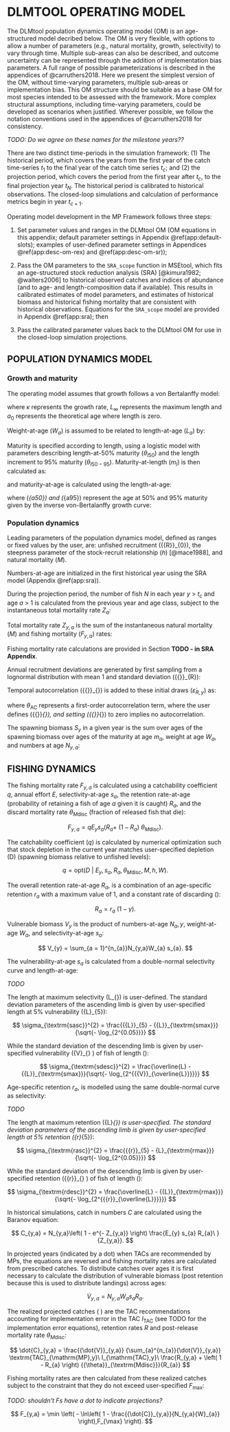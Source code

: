 # DLMTOOL OPERATING MODEL {#app:dlmtool-om}

<!-- *A summary of the important features of the DLMtool operating model* -->

<!-- *Draw on appendix of DLMtool paper but simplified to have one region* -->

<!-- *Not too many details; reference the paper* -->

The DLMtool population dynamics operating model (OM) is an age-structured model decribed below. The OM is very flexible, with options to allow a number of parameters (e.g., natural mortality, growth, selectivity) to vary through time.
Multiple sub-areas can also be described, and outcome uncertainty can be represented through the addition of implementation bias parameters.
A full range of possible parameterizations is described in the appendices of @carruthers2018.
Here we present the simplest version of the OM, without time-varying parameters, multiple sub-areas or implementation bias. This OM structure should be suitable as a base OM for most species intended to be assessed with the framework. 
More complex structural assumptions, including time-varying parameters, could be developed as scenarios when justified.
Wherever possible, we follow the notation conventions used in the appendices of @carruthers2018 for consistency.

*TODO: Do we agree on these names for the milestone years??*

There are two distinct time-periods in the simulation framework: (1) The historical period, which covers the years from the first year of the catch time-series $t_1$ to the final year of the catch time series $t_c$; and (2) the projection period, which covers the period from the first year after $t_c$, to the final projection year $t_N$. 
The historical period is calibrated to historical observations.
The closed-loop simulations and calculation of performance metrics begin in year $t_{c+1}$.

Operating model development in the MP Framework follows three steps:

1. Set parameter values and ranges in the DLMtool OM (OM equations in this appendix; default parameter settings in Appendix \@ref(app:default-slots); examples of user-defined parameter settings in Appendices \@ref(app:desc-om-rex) and \@ref(app:desc-om-sr));

2. Pass the OM parameters to the `SRA_scope` function in MSEtool, which fits an age-structured stock reduction analysis (SRA) [@kimura1982; @walters2006] to historical observed catches and indices of abundance (and to age- and length-composition data if available). 
This results in calibrated estimates of model parameters, and estimates of historical biomass and historical fishing mortality that are consistent with historical observations. 
Equations for the `SRA_scope` model are provided in Appendix \@ref(app:sra); then

3. Pass the calibrated parameter values back to the DLMtool OM for use in the closed-loop simulation projections.


## POPULATION DYNAMICS MODEL  {#sec:dlmtool-pop-dynamics}

<!-- Last historical year, the ``current'' year is denoted by $c$. -->

### Growth and maturity

The operating model assumes that growth follows a von Bertalanffy model:

\begin{equation}
L_{y,a} = L_{\infty}\left( 1 - \exp( - \kappa(a - a_{0} \right))
(\#eq:dlm-om-vonb)
\end{equation}

where ${\kappa}$ represents the growth rate, $L_{\infty}$ represents the maximum length and $a_0$ represents the theoretical age where length is zero.

Weight-at-age ($W_a$) is  assumed to be related to length-at-age ($L_a$) by:

\begin{equation}
W_{y,a} = \beta_{W}\ {L_{a}}^{\alpha_{W}}.
(\#eq:dlm-om-wta)
\end{equation}

Maturity is specified according to length, using a logistic model with parameters describing length-at-50% maturity ($\theta_{l50}$) and the length increment to 95% maturity ($\theta_{l50-95}$). Maturity-at-length ($m_l$) is then calculated as:

\begin{equation}
m_{l} = \frac{1}{1 + e^{{- \ln}19\left( \frac{l - \mathrm{\Delta}_{l50} \cdot L_{\infty}}{{{\theta}}_{l50-95}} \right)}},
(\#eq:dlm-om-matl)
\end{equation}

and maturity-at-age is calculated using the length-at-age:

\begin{equation}
m_{a} = \frac{1}{1 + e^{{- \ln}19\left( \frac{a - \theta_{a50}}{\theta_{a95} - \theta_{a50}} \right)}}
(\#eq:dlm-om-mata)
\end{equation}

where \(\theta_{a50}\) and \(\theta_{a95}\) represent the age at 50% and 95% maturity given by the inverse von-Bertalanffy growth curve:

\begin{equation}
\theta_{a50} = \frac{- \ln\left( 1 - \mathrm{\Delta}_{l50} \right)}{\kappa} + t_{0}
(\#eq:dlm-om-invonb)
\end{equation}

\begin{equation}
\theta_{a95} = \frac{- \ln\left( 1 - \left( \mathrm{\Delta}_{l50} + \frac{{{\theta}}_{l50\_ 95}}{L_{\infty}} \right) \right)}{\kappa} + t_{0}
(\#eq:dlm-om-theta95)
\end{equation}

### Population dynamics
Leading parameters of the population dynamics model, defined as ranges or fixed values by the user, are: unfished recruitment \({{R}}_{0}\), the steepness parameter of the stock-recruit relationship ($h$) [@mace1988], and natural mortality ($M$).

Numbers-at-age are initialized in the first historical year using the SRA model (Appendix \@ref(app:sra)).

<!--
#RF COMMENTED OUT Feb 12 2020. Initial numbers and recruits for the historical period are estimated by the SRA and fully reported in the SRA appendix. 

Numbers-at-age are initialized in the first historical yearas a function of  \({{R}}_{0}\) and a vector of lognormal recruitment deviations $\varepsilon_{R,y}$:

\begin{equation}
N_{1,a} = {{R}}_{0}\ e^{\sum_{i = 1}^{a}M_{i}}\ \cdot \varepsilon_{R,y - a}.
(\#eq:dlm-om-numinit)
\end{equation}

The number of fish recruited to the first age group in each year $N_{y,a=1}$
is calculated as a function of last year's spawning biomass \(S_{y}\), assuming a Beverton-Holt stock-recruit relationship with annual
lognormal recruitment deviations $\varepsilon_{R,y}$ (Table App.
C.2),

\begin{equation}
N_{y + 1, a = 1} = \left( \frac{4 {h} R_{0} S_{y}} {S_{0}  \left( 1 - {h} \right) + \left( 5{h} - 1 \right) S_{y}} \right) \cdot \varepsilon_{R,y},
(\#eq:dlm-om-rec)
\end{equation}

where unfished spawning biomass \(S_{0}\) is calculated as the
sum over ages of the maturity at age $m_a$, weight at age
$W_a$, and unfished numbers at age  \({{\ {R}}_{0}\ e^{\sum_{i = 1}^{a}M_{i}}}\):

\begin{equation}
S_{0} = \sum_{a = 1}^{n_{a}}{m_{a}\ W_{a}{\ {R}}_{0}\ e^{\sum_{i = 1}^{a}M_{i}}}.
(\#eq:dlm-om-so)
\end{equation}
-->
During the projection period, the number of fish $N$ in each year $y$ > $t_c$  and age $a$ > 1 is calculated from the previous year and age class,
subject to the instantaneous total mortality rate $Z_{a}$:

\begin{equation}
N_{y + 1,a + 1} = N_{a}e^{- Z_{a}} .
(\#eq:dlm-om-muma)
\end{equation}

Total mortality rate $Z_{y,a}$ is the sum of the instantaneous natural mortality ($M$) and fishing mortality ($F_{y,a}$) rates:

\begin{equation}
Z_{y,a} = M + F_{y,a}.
(\#eq:dlm-om-z)
\end{equation}
Fishing mortality rate calculations are provided in Section **TODO - in SRA Appendix**.


Annual recruitment deviations are generated by first sampling from a lognormal distribution with mean $1$ and standard deviation \({{\sigma}}_{R}\):

\begin{equation}
{\dot{\varepsilon}}_{R,y}\sim \mathrm{Lognormal}\left( 1,{{\sigma}}_{R} \right),
(\#eq:dlm-om-recdev)
\end{equation}

Temporal autocorrelation \({{\theta}}_{\textrm{AC}}\) is added to these initial draws ($\dot{\varepsilon}_{R,y}$) as:

\begin{equation}
\varepsilon_{R,y} = {{\theta}}_{\textrm{AC}}{\ \dot{\varepsilon}}_{R,y - 1} + {\ \dot{\varepsilon}}_{R,y}\sqrt{\left( 1 - {{{\theta}}_{\textrm{AC}}}^{2} \right)},
(\#eq:dlm-om-auto)
\end{equation}

where $\theta_{\mathrm{AC}}$ represents a first-order autocorrelation term, where the user defines \({{\theta}}_{\textrm{AC}}\), and setting \({{\theta}}_{\textrm{AC}}\) to zero implies no autocorrelation.



The spawning biomass $S_{y}$ in a given year is the
sum over ages of the spawning biomass over ages of the maturity at age $m_a$, weight at age
$W_a$, and numbers at age $N_{y,a}$:

\begin{equation}
S_{y} = \sum_{a = 1}^{n_{a}}{m_{a}W_{a}N_{y,a}}.
(\#eq:dlm-om-sy)
\end{equation}

## FISHING DYNAMICS {#sec:dlmtool-fishing-dynamics}


The fishing mortality rate $F_{y,a}$ is calculated using a catchability coefficient $q$, annual effort $E$, selectivity-at-age $s_a$, the retention rate-at-age (probability of retaining a fish of age $a$ given it is caught) $R_a$, and the discard mortality rate $\theta_{M \textrm{disc}}$ (fraction of released fish that die):

$$
F_{y,a} = q E_y  s_{a} \left( R_{a} + \ \left( 1 - R_{a} \right)\ {\theta}_{M \textrm{disc}} \right).
$$

The catchability coefficient ($q$) is calculated by numerical optimization such that stock depletion in the current year matches user-specified depletion \(D\) (spawning biomass relative to unfished levels):

$$
q = \textrm{opt}\left( D\ \vert \ E_{y}, s_{a}, R_{a}, {\theta}_{M \textrm{disc}}, M, {h}, W \right).
$$

The overall retention rate-at-age $R_a$, is a combination of an age-specific retention $r_a$ with a maximum value of $1$, and a constant rate of discarding \(\gamma\):

$$
R_{a} = r_{a}\ (1 - \gamma).
$$

Vulnerable biomass $V_{y}$ is the product of numbers-at-age $N_a,y$, weight-at-age $W_a$, and selectivity-at-age $s_a$:

$$
V_{y} = \sum_{a = 1}^{n_{a}}N_{y,a}W_{a} s_{a}.
$$

The vulnerability-at-age $s_{a}$ is calculated from a double-normal selectivity curve and length-at-age:

*TODO*

<!-- s_{y,a} = \left\{ \begin{matrix} -->
<!-- 2^{- \ \frac{{(L_{y,a} - {\widetilde{L}}_{\textrm{smax}})}^{2}}{\sigma_{\textrm{sasc}}^{2}}} & L_{y,a} \leq {\widetilde{L}}_{\textrm{smax}} \\ -->
<!-- 2^{- \ \frac{{(L_{y,a} - {\widetilde{L}}_{\textrm{smax}})}^{2}}{\sigma_{\textrm{sdesc}}^{2}}} & L_{y,a} > {\widetilde{L}}_{\textrm{smax}} \\ -->
<!-- \end{matrix} \right -->

The length at maximum selectivity \(L_{\textrm{smax}}\) is
user-defined. The standard deviation parameters of the
ascending limb is given by user-specified length at 5%
vulnerability \({L}_{5}\):

$$
\sigma_{\textrm{sasc}}^{2} = \frac{{{L}}_{5} - {{L}}_{\textrm{smax}}}{\sqrt{- \log_{2^{0.05}}}}
$$

While the standard deviation of the descending limb is given by user-specified vulnerability \({V}_{\overline{L}} \) of fish of
length \(\overline{L}\):

$$
\sigma_{\textrm{sdesc}}^{2} = \frac{\overline{L} - {{L}}_{\textrm{smax}}}{\sqrt{- \log_{2^{{{V}}_{\overline{L}}}}}}
$$

Age-specific retention $r_a$, is modelled using the same double-normal curve as selectivity:

*TODO*
<!-- \(r_{y,a} = \left\{ \begin{matrix} -->
<!-- 2^{- \ \frac{{(L_{y,a} - {\widetilde{L}}_{\textrm{rmax}})}^{2}}{\sigma_{\textrm{rasc}}^{2}}} & L_{y,a} \leq {\widetilde{L}}_{\textrm{rmax}} \\ -->
<!-- 2^{- \ \frac{{(L_{y,a} - {\widetilde{L}}_{\textrm{rmax}})}^{2}}{\sigma_{\textrm{rdesc}}^{2}}} & L_{y,a} > {\widetilde{L}}_{\textrm{rmax}} \\ -->
<!-- \end{matrix} \right.\ \) -->


The length at maximum retention \({L}_{\textrm{rmax}}\) is
user-specified. The standard deviation parameters of the
ascending limb is given by user-specified length at 5% retention
\({r}_{5}\):

$$
\sigma_{\textrm{rasc}}^{2} = \frac{{{r}}_{5} - {L}_{\textrm{rmax}}}{\sqrt{- \log_{2^{0.05}}}}
$$

While the standard deviation of the descending limb is given by
user-specified retention \({{r}}_{\overline{L}} \) of fish of
length \(\overline{L}\):

$$
\sigma_{\textrm{rdesc}}^{2} = \frac{\overline{L} - {{L}}_{\textrm{rmax}}}{\sqrt{- \log_{2^{{{r}}_{\overline{L}}}}}}
$$

In historical simulations, catch in numbers $C$ are calculated
using the Baranov equation:

$$
C_{y,a} = N_{y,a}\left( 1 - e^{- Z_{y,a}} \right) \frac{E_{y} s_{a} R_{a}\ }{Z_{y,a}}.
$$

In projected years (indicated by a dot) when TACs are recommended by MPs, the equations are reversed and fishing mortality rates are calculated from prescribed catches. To distribute catches over ages it is first necessary to calculate the distribution of vulnerable biomass (post retention because this is used to distribute landings) across ages:

$$
{\dot{V}}_{y,a} = N_{y,a} W_{a} s_{a} R_{a}.
$$

The realized projected catches \(\dot{C}\ \) are the TAC recommendations accounting
for implementation error in the TAC $I_\textrm{TAC}$ (see TODO for the implementation error equations), retention rates $R$ and post-release mortality rate $\theta_{M{\textrm{disc}}}$:

$$
\dot{C}_{y,a} = \frac{{\dot{V}}_{y,a}} {\sum_{a}^{n_{a}}{\dot{V}}_{y,a}}
\textrm{TAC}_{\mathrm{MP},y}\ I_{\mathrm{TAC},y}\
\frac{R_{y,a} + \left( 1 - R_{a} \right)
{{\theta}}_{\textrm{Mdisc}}}{R_{a}}
$$

Fishing mortality rates are then calculated from these realized catches
subject to the constraint that they do not exceed user-specified
${F_\textrm{max}}$:

*TODO: shouldn't Fs have a dot to indicate projections?*

$$
F_{y,a} = \min \left( - \ln\left( 1 - \frac{{\dot{C}}_{y,a}}{N_{y,a}{W}_{a}} \right),F_{\max} \right).
$$
